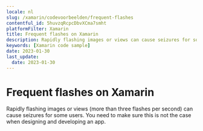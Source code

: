 ```yaml
---
locale: nl
slug: /xamarin/codevoorbeelden/frequent-flashes
contentful_id: 5huvzqRcpcDbvXCma7smht
platformFilter: Xamarin
title: Frequent flashes on Xamarin
description: Rapidly flashing images or views can cause seizures for some users.
keywords: [Xamarin code sample]
date: 2023-01-30
last_update:
  date: 2023-01-30
---
```


# Frequent flashes on Xamarin

Rapidly flashing images or views (more than three flashes per second) can cause seizures for some users. You need to make sure this is not the case when designing and developing an app.

<CodeSample id="screen-flashes" locale="nl" platform="xamarin"/>
